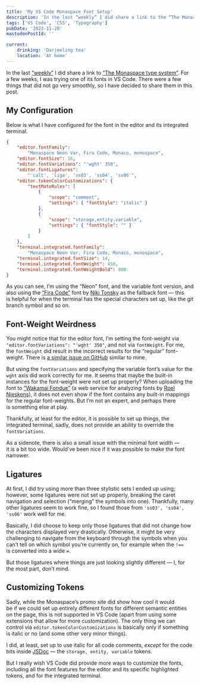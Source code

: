 ```yaml
---
title: 'My VS Code Monaspace Font Setup'
description: 'In the last “weekly” I did share a link to the “The Monaspace type system”. For a few weeks, I was trying one of its fonts in VS Code. There were a few things that did not go very smoothly, so I have decided to share them in this post.'
tags: ['VS Code', 'CSS', 'Typography']
pubDate: '2023-11-28'
mastodonPostId: ''

current:
	drinking: 'Darjeeling tea'
	location: 'At home'
---
```


In the last [“weekly”](/weekly-bookmarks-006/) I did share a link to [“The Monaspace type system”](https://monaspace.githubnext.com/). For a few weeks, I was trying one of its fonts in VS Code. There were a few things that did not go very smoothly, so I have decided to share them in this post.

## My Configuration

Below is what I have configured for the font in the editor and its integrated terminal.

```json
{
	"editor.fontFamily":
		"Monaspace Neon Var, Fira Code, Monaco, monospace",
	"editor.fontSize": 16,
	"editor.fontVariations": "'wght' 350",
	"editor.fontLigatures":
		"'calt', 'liga', 'ss03', 'ss04', 'ss06'",
	"editor.tokenColorCustomizations": {
		"textMateRules": [
			{
				"scope": "comment",
				"settings": { "fontStyle": "italic" }
			},
			{
				"scope": "storage,entity,variable",
				"settings": { "fontStyle": "" }
			}
		]
	},
	"terminal.integrated.fontFamily":
		"Monaspace Neon Var, Fira Code, Monaco, monospace",
	"terminal.integrated.fontSize": 14,
	"terminal.integrated.fontWeight": 450,
	"terminal.integrated.fontWeightBold": 800
}
```

As you can see, I’m using the “Neon” font, and the variable font version, and also using the [“Fira Code”](https://github.com/tonsky/FiraCode) font by [Niki Tonsky](https://tonsky.me/) as the fallback font — this is helpful for when the terminal has the special characters set up, like the git branch symbol and so on.

## Font-Weight Weirdness

You might notice that for the editor font, I’m setting the font-weight via `"editor.fontVariations": "'wght' 350"`, and not via `fontWeight`. For me, the `fontWeight` did result in the incorrect results for the “regular” font-weight. There is [a similar issue on GitHub](https://github.com/githubnext/monaspace/issues/1) similar to mine.

But using the `fontVariations` and specifying the variable font’s value for the `wght` axis did work correctly for me. It seems that maybe the built-in instances for the font-weight were not set up properly? When uploading the font to [“Wakamai Fondue”](https://wakamaifondue.com/) (a web service for analyzing fonts by [Roel Nieskens](https://pixelambacht.nl/)), it does not even show if the font contains any built-in mappings for the regular font-weights. But I’m not an expert, and perhaps there is something else at play.

Thankfully, at least for the editor, it is possible to set up things, the integrated terminal, sadly, does not provide an ability to override the `fontVariations`.

As a sidenote, there is also a small issue with the minimal font width — it is a bit too wide. Would’ve been nice if it was possible to make the font narrower.

## Ligatures

At first, I did try using more than three stylistic sets I ended up using; however, some ligatures were not set up properly, breaking the caret navigation and selection (“merging” the symbols into one). Thankfully, many other ligatures seem to work fine, so I found those from `'ss03', 'ss04', 'ss06'` work well for me.

Basically, I did choose to keep only those ligatures that did not change how the characters displayed very drastically. Otherwise, it might be very challenging to navigate from the keyboard through the symbols when you can’t tell on which symbol you’re currently on, for example when the `!==` is converted into a wide `≠`.

But those ligatures where things are just looking slightly different — I, for the most part, don’t mind.

## Customizing Tokens

Sadly, while the Monaspace’s promo site did show how cool it would be if we could set up entirely different fonts for different semantic entities on the page, this is not supported in VS Code (apart from using some extensions that allow for more customization). The only thing we can control via `editor.tokenColorCustomizations` is basically only if something is italic or no (and some other very minor things).

I did, at least, set up to use italic for all code comments, _except_ for the code bits inside [JSDoc](https://jsdoc.app/) — the `storage, entity, variable` tokens.

But I really wish VS Code did provide more ways to customize the fonts, including all the font features for the editor and its specific highlighted tokens, and for the integrated terminal.
